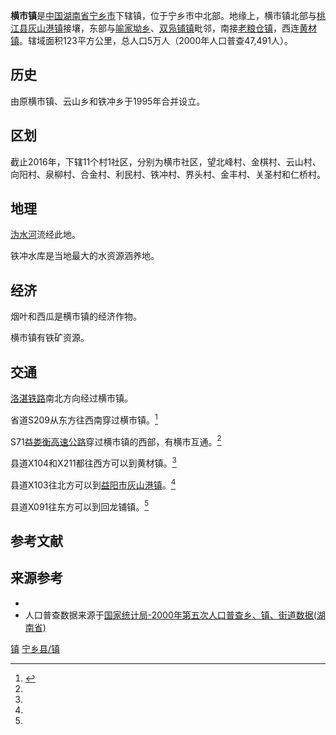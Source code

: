 {{中国乡级行政区
|行政区全称           = 横市镇
|景观照片文件名       = Hengshi Town 2.jpg
|景观照片描述         = 横市镇人民政府大楼。
|汉语拼音             = 	Héngshì Zhèn
|旧称                 = 原横市镇、云山乡和铁冲乡
|地名出处             = 
|位置图文件名         = 
|位置图描述           = 
|自定义图片           = {{Location map
 |China Hunan
 |lat_deg=28|lat_min=08|lat_sec =50
 |lon_deg=112|lon_min=13|lon_sec =19
 |caption=横市镇在湖南省的位置。
 |position=right
 |float=center
}}
{{Infobox mapframe|zoom=10|type=point|frame-width=250}}
|上级行政区           = [[宁乡市|宁乡市]]
|行政区类别           = 
|行政区划代码         = 
|行政区划             = 12
|村委会               = 11
|居委会               = 1
|建置时间             = 1995年
|领导职位             = <!-- 填写“乡长”“街道办主任”等。“镇长”为默认值，删除该参数即可得，注意不要赋空值 -->
|领导名称             = <!-- 行政长官姓名 -->
|领导职位2            = <!-- “党委书记”或其他官员的职位名 -->
|领导名称2            = <!-- 行政长官姓名 -->
|政府驻地             = 横市社区
|毗邻行政区           = 黄材镇<br>灰山港镇<br>喻家坳乡<br>双凫铺镇<br>老粮仓镇
|地理坐标             = {{coord|28|08|50|N|112|13|19|E|display=inline,title}}
|总面积               = 123平方公里
|总人口               = 50000
|总人口年份           = <!-- 年份不需填写单位，下同 -->
|户籍人口             = 
|户籍人口年份         = 
|常住人口             = 
|常住人口年份         = 
|人口密度             = <!-- 需手动填写单位 -->
|GDP                  = 
|GDP年份              = 
|邮政编码             = 410626
|电话区号             = 731
|官方网站             = http://www.nxcity.gov.cn/hsz/index.htm
|网站名称             = 横市镇人民政府
}}
'''横市镇'''是[[中华人民共和国|中国]][[湖南省|湖南省]][[宁乡市|宁乡市]]下辖镇，位于宁乡市中北部。地缘上，横市镇北部与[[桃江县|桃江县]][[灰山港镇|灰山港镇]]接壤，东部与[[喻家坳乡|喻家坳乡]]、[[双凫铺镇|双凫铺镇]]毗邻，南接[[老粮仓镇|老粮仓镇]]，西连[[黄材镇|黄材镇]]。辖域面积123平方公里，总人口5万人（2000年人口普查47,491人）。

==历史==
由原横市镇、云山乡和铁冲乡于1995年合并设立。

==区划==
截止2016年，下辖11个村1社区，分别为横市社区，望北峰村、金棋村、云山村、向阳村、泉柳村、合金村、利民村、铁冲村、界头村、金丰村、关圣村和仁桥村。

==地理==
[[沩水河|沩水河]]流经此地。

铁冲水库是当地最大的水资源涵养地。

==经济==
烟叶和西瓜是横市镇的经济作物。

横市镇有铁矿资源。

==交通==
[[洛湛铁路|洛湛铁路]]南北方向经过横市镇。

省道S209从东方往西南穿过横市镇。<ref name="mapsutras">{{cite book |editor=张红 |title=《中国分省系列地图册：湖南》|chapter=《宁乡市》 |year=2018 |publisher=中国地图出版社 |location=北京市西城区 |pages=34–35 |isbn=978-7-5031-8949-4}}</ref>

S71[[益娄衡高速公路|益娄衡高速公路]]穿过横市镇的西部，有横市互通。<ref name="mapsutras"/>

县道X104和X211都往西方可以到黄材镇。<ref name="mapsutras"/>

县道X103往北方可以到[[益阳市|益阳市]][[灰山港镇|灰山港镇]]。<ref name="mapsutras"/>

县道X091往东方可以到回龙铺镇。<ref name="mapsutras"/>

==参考文献==
{{reflist}}

==来源参考==
{{Commons category|Hengshi, Ningxiang}}
*{{Official website|1=http://www.nxcity.gov.cn/hsz/index.htm}} 
* 人口普查数据来源于[http://www.stats.gov.cn/tjsj/ndsj/renkoupucha/2000jiedao/html/J43.htm 国家统计局-2000年第五次人口普查乡、镇、街道数据(湖南省)] {{Wayback|url=http://www.stats.gov.cn/tjsj/ndsj/renkoupucha/2000jiedao/html/J43.htm |date=20111007074252 }}

{{宁乡县历史文化}}
{{宁乡县行政区划}}

{{DEFAULTSORT:H横市镇}}
[[Category:宁乡县行政区划|镇]]
[[Category:长沙乡镇|宁乡县/镇]]